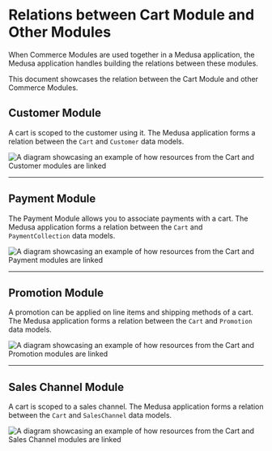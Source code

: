 # Relations between Cart Module and Other Modules

When Commerce Modules are used together in a Medusa application, the Medusa application handles building the relations between these modules.

This document showcases the relation between the Cart Module and other Commerce Modules.

## Customer Module

A cart is scoped to the customer using it. The Medusa application forms a relation between the `Cart` and `Customer` data models.

![A diagram showcasing an example of how resources from the Cart and Customer modules are linked](https://res.cloudinary.com/dza7lstvk/image/upload/v1711537276/Medusa%20Resources/cart-customer_pnjvuw.jpg)

---

## Payment Module

The Payment Module allows you to associate payments with a cart. The Medusa application forms a relation between the `Cart` and `PaymentCollection` data models.

![A diagram showcasing an example of how resources from the Cart and Payment modules are linked](https://res.cloudinary.com/dza7lstvk/image/upload/v1711537849/Medusa%20Resources/cart-payment_ixziqm.jpg)

---

## Promotion Module

A promotion can be applied on line items and shipping methods of a cart. The Medusa application forms a relation between the `Cart` and `Promotion` data models.

![A diagram showcasing an example of how resources from the Cart and Promotion modules are linked](https://res.cloudinary.com/dza7lstvk/image/upload/v1711538015/Medusa%20Resources/cart-promotion_kuh9vm.jpg)

---

## Sales Channel Module

A cart is scoped to a sales channel. The Medusa application forms a relation between the `Cart` and `SalesChannel` data models.

![A diagram showcasing an example of how resources from the Cart and Sales Channel modules are linked](https://res.cloudinary.com/dza7lstvk/image/upload/v1711538159/Medusa%20Resources/cart-sales-channel_n2oi0v.jpg)
